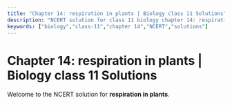 ```yaml
---
title: "Chapter 14: respiration in plants | Biology class 11 Solutions"
description: "NCERT solution for class 11 biology chapter 14: respiration in plants."
keywords: ["biology","class-11","chapter 14","NCERT","solutions"]
---
```


# Chapter 14: respiration in plants | Biology class 11 Solutions

Welcome to the NCERT solution for **respiration in plants**.
